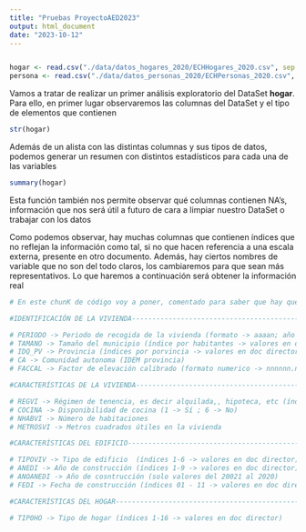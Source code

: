 ```yaml
---
title: "Pruebas ProyectoAED2023"
output: html_document
date: "2023-10-12"
---
```


```r

```

```r
hogar <- read.csv("./data/datos_hogares_2020/ECHHogares_2020.csv", sep = "\t")
persona <- read.csv("./data/datos_personas_2020/ECHPersonas_2020.csv", sep = "\t")
```

Vamos a tratar de realizar un primer análisis exploratorio del DataSet **hogar**. Para ello, en primer lugar observaremos las columnas del DataSet y el tipo de elementos que contienen

```r
str(hogar)
```
Además de un alista con las distintas columnas y sus tipos de datos, podemos generar un resumen con distintos estadísticos para cada una de las variables

```r
summary(hogar)
```
Esta función también nos permite observar qué columnas contienen NA's, información que nos será útil a futuro de cara a limpiar nuestro DataSet o trabajar con los datos

Como podemos observar, hay muchas columnas que contienen índices que no reflejan la información como tal, si no que hacen referencia a una escala externa, presente en otro documento. Además, hay ciertos nombres de variable que no son del todo claros, los cambiaremos para que sean más representativos. Lo que haremos a continuación será obtener la información real


```r
# En este chunK de código voy a poner, comentado para saber que hay que modificarlo o borrarlo, info relevante acerca de los campos, para no tener que mirarla en el fichero director

#IDENTIFICACIÓN DE LA VIVIENDA-----------------------------------------------------------------------------------------------------------

# PERIODO -> Periodo de recogida de la vivienda (formato -> aaaan; año + n-trimestre)
# TAMANO -> Tamaño del municipio (índice por habitantes -> valores en doc director)
# IDQ_PV -> Provincia (índices por porvincia -> valores en doc director)
# CA -> Comunidad autonoma (IDEM provincia)
# FACCAL -> Factor de elevación calibrado (formato numerico -> nnnnnn.nnnnnn)

#CARACTERÍSTICAS DE LA VIVIENDA----------------------------------------------------------------------------------------------------------

# REGVI -> Régimen de tenencia, es decir alquilada,, hipoteca, etc (índices por tipo -> valores en doc director)
# COCINA -> Disponibilidad de cocina (1 -> Sí ; 6 -> No)
# NHABVI -> Número de habitaciones
# METROSVI -> Metros cuadrados útiles en la vivienda

#CARACTERÍSTICAS DEL EDIFICIO------------------------------------------------------------------------------------------------------------

# TIPOVIV -> Tipo de edificio  (índices 1-6 -> valores en doc director)
# ANEDI -> Año de construcción (índices 1-9 -> valores en doc director)
# ANOANEDI -> Año de cosntrucción (solo valores del 20021 al 2020)
# FEDI -> Fecha de construcción (índices 01 - 11 -> valores en doc director)

#CARACTERÍSTICAS DEL HOGAR---------------------------------------------------------------------------------------------------------------

# TIP0HO -> Tipo de hogar (índices 1-16 -> valores en doc director)


```




